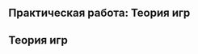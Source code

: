 :::{.content-visible when-profile="practice"}
# Практическая работа: Теория игр
:::
:::{.content-hidden when-profile="practice"}
# Теория игр
:::
